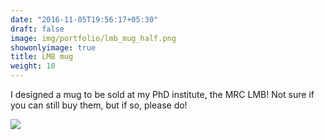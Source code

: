 ```yaml
---
date: "2016-11-05T19:56:17+05:30"
draft: false
image: img/portfolio/lmb_mug_half.png
showonlyimage: true
title: LMB mug
weight: 10
---
```


<!--more-->

I designed a mug to be sold at my PhD institute, the MRC LMB! Not sure if you can still buy them, but if so, please do!

![](https://raw.githubusercontent.com/alexanderbates/asbates/main/static/img/portfolio/lmb_mug.png)
